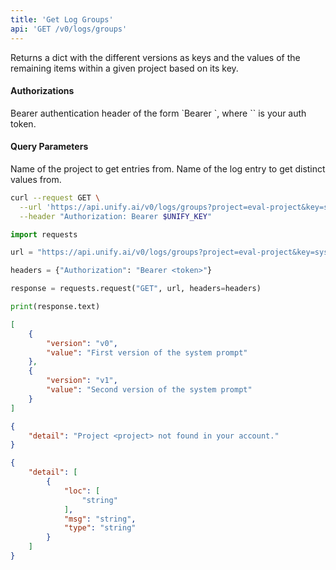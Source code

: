 ```yaml
---
title: 'Get Log Groups'
api: 'GET /v0/logs/groups'
---
```

Returns a dict with the different versions as keys and the values of the remaining
items within a given project based on its key.

#### Authorizations

<ParamField header="Authorization" type="string" required="true">
  Bearer authentication header of the form `Bearer <token>`, where `<token>` is your auth token.
</ParamField>

#### Query Parameters

<ParamField query="project" type="string" required="true">
Name of the project to get entries from.
</ParamField>

<ParamField query="key" type="string" required="true">
Name of the log entry to get distinct values from.
</ParamField>

<RequestExample>

```bash cURL
curl --request GET \
  --url 'https://api.unify.ai/v0/logs/groups?project=eval-project&key=system_prompt' \
  --header "Authorization: Bearer $UNIFY_KEY"
```

```python Python
import requests

url = "https://api.unify.ai/v0/logs/groups?project=eval-project&key=system_prompt"

headers = {"Authorization": "Bearer <token>"}

response = requests.request("GET", url, headers=headers)

print(response.text)
```

</RequestExample>
<ResponseExample>

```json 200
[
    {
        "version": "v0",
        "value": "First version of the system prompt"
    },
    {
        "version": "v1",
        "value": "Second version of the system prompt"
    }
]
```

```json 404
{
    "detail": "Project <project> not found in your account."
}
```

```json 422
{
    "detail": [
        {
            "loc": [
                "string"
            ],
            "msg": "string",
            "type": "string"
        }
    ]
}
```

</ResponseExample>
